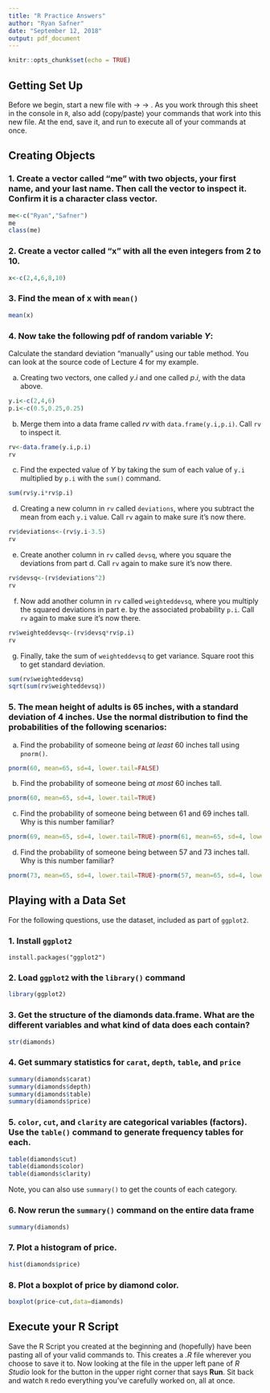 ```yaml
---
title: "R Practice Answers"
author: "Ryan Safner"
date: "September 12, 2018"
output: pdf_document
---
```


```r
knitr::opts_chunk$set(echo = TRUE)
```

## Getting Set Up 

Before we begin, start a new file with \texttt{File} $\rightarrow$ \texttt{New File} $\rightarrow$ \texttt{R Script}. As you work through this sheet in the console in `R`, also add (copy/paste) your commands that work into this new file. At the end, save it, and run to execute all of your commands at once. 

## Creating Objects

### 1. Create a vector called "me" with two objects, your first name, and your last name. Then call the vector to inspect it. Confirm it is a character class vector.
```r
me<-c("Ryan","Safner")
me
class(me)
```

### 2. Create a vector called "x" with all the even integers from 2 to 10. 
```r
x<-c(2,4,6,8,10)
```

### 3. Find the mean of x with `mean()`
```r
mean(x)
```

### 4. Now take the following pdf of random variable $Y$:

\begin{table}[h!]
\centering
  \begin{tabular}{ll}
  $y_i$ & $p_i$\\ \hline
  2 & 0.50\\
  4 & 0.25\\
  6 & 0.25\\ \hline
  \end{tabular}
\end{table}

Calculate the standard deviation "manually" using our table method. You can look at the source code of Lecture 4 for my example.  

a. Creating two vectors, one called $y.i$ and one called $p.i$, with the data above. 
```r
y.i<-c(2,4,6)
p.i<-c(0.5,0.25,0.25)
```

b. Merge them into a data frame called $rv$ with `data.frame(y.i,p.i)`. Call `rv` to inspect it. 
```r
rv<-data.frame(y.i,p.i)
rv
```

c. Find the expected value of $Y$ by taking the sum of each value of `y.i` multiplied by `p.i` with the `sum()` command. 
```r
sum(rv$y.i*rv$p.i)
```

d. Creating a new column in `rv` called `deviations`, where you subtract the mean from each `y.i` value. Call `rv` again to make sure it's now there. 
```r
rv$deviations<-(rv$y.i-3.5)
rv
```

e. Create another column in `rv` called `devsq`, where you square the deviations from part d. Call `rv` again to make sure it's now there.
```r
rv$devsq<-(rv$deviations^2)
rv
```

f. Now add another column in `rv` called `weighteddevsq`, where you multiply the squared deviations in part e. by the associated probability `p.i`. Call `rv` again to make sure it's now there.
```r
rv$weighteddevsq<-(rv$devsq*rv$p.i)
rv
```

g. Finally, take the sum of `weighteddevsq` to get variance. Square root this to get standard deviation.
```r
sum(rv$weighteddevsq)
sqrt(sum(rv$weighteddevsq))
```

### 5. The mean height of adults is 65 inches, with a standard deviation of 4 inches. Use the normal distribution to find the probabilities of the following scenarios: 

a. Find the probability of someone being *at least* 60 inches tall using `pnorm()`.
```r
pnorm(60, mean=65, sd=4, lower.tail=FALSE) 
```


b. Find the probability of someone being *at most* 60 inches tall. 
```r
pnorm(60, mean=65, sd=4, lower.tail=TRUE) 
```

c. Find the probability of someone being between 61 and 69 inches tall. Why is this number familiar? 
```r
pnorm(69, mean=65, sd=4, lower.tail=TRUE)-pnorm(61, mean=65, sd=4, lower.tail=TRUE)
```

d. Find the probability of someone being between 57 and 73 inches tall. Why is this number familiar? 

```r
pnorm(73, mean=65, sd=4, lower.tail=TRUE)-pnorm(57, mean=65, sd=4, lower.tail=TRUE)
```

## Playing with a Data Set 

For the following questions, use the \texttt{diamonds} dataset, included as part of `ggplot2`.

### 1. Install `ggplot2`
```
install.packages("ggplot2")
```

### 2. Load `ggplot2` with the `library()` command

```r
library(ggplot2)
```

### 3. Get the structure of the diamonds data.frame. What are the different variables and what kind of data does each contain? 
```r
str(diamonds)
```

### 4. Get summary statistics for `carat`, `depth`, `table`, and `price`

```r
summary(diamonds$carat)
summary(diamonds$depth)
summary(diamonds$table)
summary(diamonds$price)
```

### 5. `color`, `cut`, and `clarity` are categorical variables (factors). Use the `table()` command to generate frequency tables for each.

```r
table(diamonds$cut)
table(diamonds$color)
table(diamonds$clarity)
```
Note, you can also use `summary()` to get the counts of each category. 

### 6. Now rerun the `summary()` command on the entire data frame
```r
summary(diamonds)
```

### 7. Plot a histogram of price. 
```r
hist(diamonds$price)
```

### 8. Plot a boxplot of price by diamond color.
```r
boxplot(price~cut,data=diamonds)
```

## Execute your R Script

Save the R Script you created at the beginning and (hopefully) have been pasting all of your valid commands to. This creates a *.R* file wherever you choose to save it to. Now looking at the file in the upper left pane of *R Studio* look for the button in the upper right corner that says **Run**. Sit back and watch `R` redo everything you've carefully worked on, all at once. 